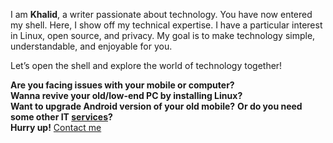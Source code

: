 I am **Khalid**, a writer passionate about technology. You have now entered my shell. Here, I show off my technical expertise. I have a particular interest in Linux, open source, and privacy. My goal is to make technology simple, understandable, and enjoyable for you.

Let’s open the shell and explore the world of technology together!

**Are you facing issues with your mobile or computer?**  
**Wanna revive your old/low-end PC by installing Linux?**  
**Want to upgrade Android version of your old mobile?**
**Or do you need some other IT [services](https://blog.khalidrafi.me/en/services)?**  
**Hurry up!** [Contact me](mailto:khalidrafi.twzde@slmail.me)

